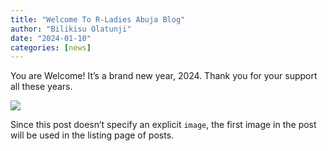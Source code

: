 ```yaml
---
title: "Welcome To R-Ladies Abuja Blog"
author: "Bilikisu Olatunji"
date: "2024-01-10"
categories: [news]
---
```


You are Welcome! It's a brand new year, 2024. Thank you for your support all these years.

![](thumbnail.jpg)

Since this post doesn't specify an explicit `image`, the first image in the post will be used in the listing page of posts.
